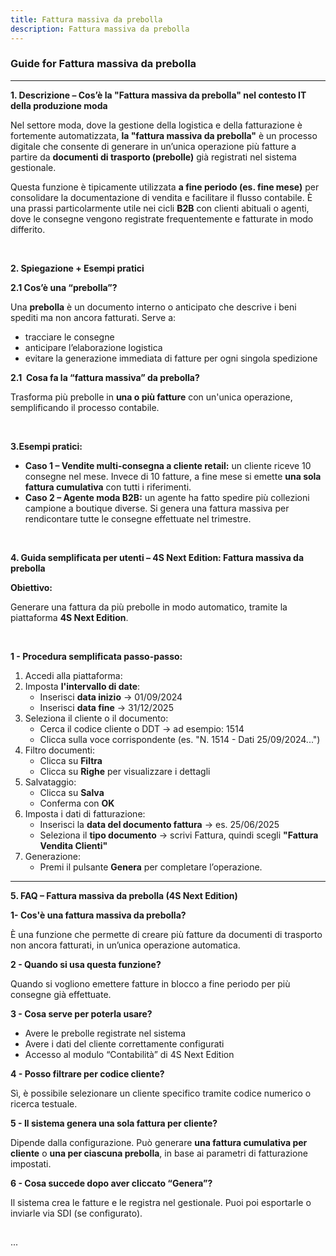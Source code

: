 ```yaml
---
title: Fattura massiva da prebolla
description: Fattura massiva da prebolla
---
```


### Guide for Fattura massiva da prebolla

***

**1. Descrizione – Cos’è la "Fattura massiva da prebolla" nel contesto IT della produzione moda**

Nel settore moda, dove la gestione della logistica e della fatturazione è fortemente automatizzata, **la "fattura massiva da prebolla"** è un processo digitale che consente di generare in un’unica operazione più fatture a partire da **documenti di trasporto (prebolle)** già registrati nel sistema gestionale.

Questa funzione è tipicamente utilizzata **a fine periodo (es. fine mese)** per consolidare la documentazione di vendita e facilitare il flusso contabile. È una prassi particolarmente utile nei cicli **B2B** con clienti abituali o agenti, dove le consegne vengono registrate frequentemente e fatturate in modo differito.

 

**2. Spiegazione + Esempi pratici**

**2.1 Cos’è una “prebolla”?**

Una **prebolla** è un documento interno o anticipato che descrive i beni spediti ma non ancora fatturati. Serve a:

* tracciare le consegne
* anticipare l’elaborazione logistica
* evitare la generazione immediata di fatture per ogni singola spedizione

**2.1  Cosa fa la “fattura massiva” da prebolla?**

Trasforma più prebolle in **una o più fatture** con un'unica operazione, semplificando il processo contabile.

 

**3.Esempi pratici:**

* **Caso 1 – Vendite multi-consegna a cliente retail:** un cliente riceve 10 consegne nel mese. Invece di 10 fatture, a fine mese si emette **una sola fattura cumulativa** con tutti i riferimenti.
* **Caso 2 – Agente moda B2B:** un agente ha fatto spedire più collezioni campione a boutique diverse. Si genera una fattura massiva per rendicontare tutte le consegne effettuate nel trimestre.

 

**4. Guida semplificata per utenti – 4S Next Edition: Fattura massiva da prebolla**

**Obiettivo:**

Generare una fattura da più prebolle in modo automatico, tramite la piattaforma **4S Next Edition**.

 

**1 - Procedura semplificata passo-passo:**

1. Accedi alla piattaforma:
2. Imposta **l'intervallo di date**:
   * Inserisci **data inizio** → 01/09/2024
   * Inserisci **data fine** → 31/12/2025
3. Seleziona il cliente o il documento:
   * Cerca il codice cliente o DDT → ad esempio: 1514
   * Clicca sulla voce corrispondente (es. "N. 1514 - Dati 25/09/2024...")
4. Filtro documenti:
   * Clicca su **Filtra**
   * Clicca su **Righe** per visualizzare i dettagli
5. Salvataggio:
   * Clicca su **Salva**
   * Conferma con **OK**
6. Imposta i dati di fatturazione:
   * Inserisci la **data del documento fattura** → es. 25/06/2025
   * Seleziona il **tipo documento** → scrivi Fattura, quindi scegli **"Fattura Vendita Clienti"**
7. Generazione:
   * Premi il pulsante **Genera** per completare l’operazione.

***

**5. FAQ – Fattura massiva da prebolla (4S Next Edition)**

**1- Cos'è una fattura massiva da prebolla?**

È una funzione che permette di creare più fatture da documenti di trasporto non ancora fatturati, in un’unica operazione automatica.

**2 - Quando si usa questa funzione?**

Quando si vogliono emettere fatture in blocco a fine periodo per più consegne già effettuate.

**3 - Cosa serve per poterla usare?**

* Avere le prebolle registrate nel sistema
* Avere i dati del cliente correttamente configurati
* Accesso al modulo “Contabilità” di 4S Next Edition

**4 - Posso filtrare per codice cliente?**

Sì, è possibile selezionare un cliente specifico tramite codice numerico o ricerca testuale.

**5 - Il sistema genera una sola fattura per cliente?**

Dipende dalla configurazione. Può generare **una fattura cumulativa per cliente** o **una per ciascuna prebolla**, in base ai parametri di fatturazione impostati.

**6 - Cosa succede dopo aver cliccato “Genera”?**

Il sistema crea le fatture e le registra nel gestionale. Puoi poi esportarle o inviarle via SDI (se configurato).

##

...